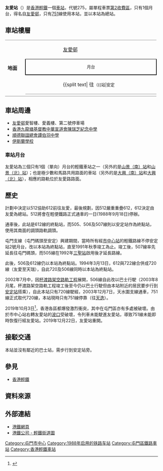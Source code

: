 {{NoteTA
|1=月台}}
{{Pathnav|港鐵|香港輕鐵|frame=1}}
{{Infobox station
|name = 友愛
|eng_name = Yau Oi
|linecolour={{輕鐵顏色|751}}
|image = Yau Oi Stop.jpg
|caption = 友愛站月台（2019年3月）
|borough = {{HKG}}[[新界|新界]][[屯門區|屯門區]]
|address = {{link-yue|友愛路 (香港)|友愛路 (香港)}}
|coordinates = {{Coord|22|23|12.48|N|113|58|24.9|E|display=it|type:railwaystation}}
|elevation = 
|operator = [[香港鐵路有限公司|香港鐵路有限公司]]
|lines = {{香港輕鐵路綫|751}}
|distance = 
|platform = 1個[[側式月台|側式月台]]
|tracks = 1條
|connections = 
|farezone = [[輕鐵第2收費區|第2收費區]]
|structure = 地面車站
|hall = 
|depth = 
|levels = 
|interchange = 
|exits = 
|lift = 
|escalator = 
|shop = 
|architect = 
|architectural_style = 
|colour = 
|status =使用中
|code = 275
|built = 
|opened = 1988年9月18日
|opening = 
|closed = 
|rebuilt = 
|former = 
|passengers = 
|first = 往{{站|天逸}}：05:20
|last = 往{{站|天逸}}：00:38
|adjacent = {{Adjacent stations|system=香港輕鐵|line=751|left=市中心|right=安定|oneway-left=true}}
|other_services = 
|route_map = {{Routemap|inline=yes|legend=no|map=
\\\\\uvSTRgf~~{{rmr|Licon=U|{{站|市中心||香港}}}}
\uSTR+l\uSTRq\uSTRq\uSTRq\uvSTR-ABZgr
\uSTR\\\\uvSTR
\uSTRf\\\\uvBHF~~{{站|安定||香港}}
\uSTR\\\\uvSTR
\uSTRl\uSTRq+BSa\uSTRq+BSa!~num1a\uSTRq\uvABZgr-STR
\\\\\uvSTRgf~~{{rmr|Licon=D|{{站|兆麟}}}}
}}
}}
'''友愛站'''（{{lang-en|Yau Oi Stop}}）是[[香港|香港]][[香港輕鐵|輕鐵]]一個[[車站|車站]]，代號275，屬單程車票[[輕鐵第2收費區|第2收費區]]，只有1個月台，得名自[[友愛邨|友愛邨]]，只有[[香港輕鐵751綫|751]]線使用本站，並以本站為總站。

==車站樓層==
{|cellspacing=0 cellpadding=3
|-
|style="border-bottom:solid 1px gray;border-top:solid 1px gray;" width=50 rowspan=4 valign=top|'''地面'''
|style="border-bottom:solid 0px gray;border-top:solid 1px gray;" width=100|{{出}}
|style="border-bottom:solid 0px gray;border-top:solid 1px gray;" width=300|[[友愛邨|友愛邨]]
|-
|style="border-top:solid 1px black;border-right:solid 2px black;border-left:solid 2px black;border-bottom:solid 2px black;font-size:smaller;" colspan=2  align=center|月台
|-
|style="border-bottom:solid 1px gray;"|
|style="border-bottom:solid 1px gray;"|{{split text|{{月台編號|LR|1}} {{香港輕鐵路綫|751}} 往{{站|天逸}}<small>（{{站|安定||香港}}）</small>（原本[[香港輕鐵506綫|506]]、[[香港輕鐵612綫|612]]、[[香港輕鐵720綫|720]]月台）|{{arrow|R}}}}
|-
|style="border-bottom:solid 1px gray;"|
|style="border-bottom:solid 1px gray;"|{{link-yue|友愛路 (香港)|友愛路 (香港)}}
|}

==車站周邊 ==
*[[友愛邨|友愛邨]]愛智樓、愛義樓、第二號停車場
*[[香港九龍塘基督教中華宣道會陳瑞芝紀念中學|香港九龍塘基督教中華宣道會陳瑞芝紀念中學]]
*[[順德聯誼總會譚伯羽中學|順德聯誼總會譚伯羽中學]]
*[[伊斯蘭學校|伊斯蘭學校]]

===車站月台===
友愛站為三個只有1個（單向）月台的輕鐵車站之一（另外的是[[山景（南）站|山景（南）站]]和[[山景（北）站|山景（北）站]]）；也是極少數和馬路共用路面的車站（另外的是[[大興（南）站|大興（南）站]]和[[大興（北）站|大興（北）站]]），相應的路軌位於友愛路路面。

==歷史==
計劃中決定以512協助612前往友愛，最後規劃，因512嚴重重疊612，612決定由友愛為總站。512將會在輕便鐵路正式通車的一日(1988年9月18日)停辦。

通車後，此站是612線的終點站，而505、506及507線則以安定站作為終點站，使用其南面的調頭路軌調頭。

屯門支線（屯門碼頭至安定）興建期間，當時所有經[[市中心站_(香港)|市中心站]]的輕鐵路線不停安定站2號月台，改以本站為終點站，直至1991年秋季竣工為止。竣工後，507線率先延長往屯門碼頭，而505線在1992年[[三聖站|三聖站]]啟用後才延長路線。

此後，506及612線仍以本站為終點站。1994年3月13日，612與722線合併成720線（友愛至天瑞），自此720及506線同時以本站為終點站。

2002年7月中，因[[杯渡路架空路軌工程|杯渡路架空路軌工程]]展開，506線自此改以巴士行駛（2003年8月尾，杯渡路架空路軌工程竣工後至今仍以巴士行駛但由本站附近的居民要步行到[[安定站_(香港)|安定站]]搭乘），自此本站只有720線駛經，2003年12月7日，天水圍支線通車，751線正式取代720線，本站現時只有751線停靠（往[[天逸站|天逸]]）。

2019年10月3日<ref>{{Cite web|title=港鐵：大埔墟站、觀塘站暫時關閉 - RTHK|url=https://news.rthk.hk/rthk/ch/component/k2/1484118-20191003.htm?|accessdate=2019-12-21|work=news.rthk.hk|language=zh-tw|archive-date=2019-12-21|archive-url=https://web.archive.org/web/20191221154601/https://news.rthk.hk/rthk/ch/component/k2/1484118-20191003.htm|dead-url=no}}</ref>，香港各區都爆發激烈衝突，其中在屯門區亦有多處被破壞。由於市中心站右轉友愛站的[[道岔|波口]]受破壞，令列車未能駛進友愛站，導致751線未能即時恢復行經友愛站。2019年12月22日，友愛站重開。

==接駁交通==
本站並沒有鄰近的巴士站，需步行到安定站旁。

==參見==
*[[香港輕鐵|香港輕鐵]]

==資料來源==
{{reflist|2}}

==外部連結==
*[http://www.mtr.com.hk 港鐵網頁]{{Wayback|url=http://www.mtr.com.hk/ |date=20071201024303 }}
*[http://www.mtr.com.hk/chi/lr_bus/stmap_index.html 港鐵公司 - 輕鐵街道圖]{{Wayback|url=http://www.mtr.com.hk/chi/lr_bus/stmap_index.html |date=20080403033121 }}

{{香港輕鐵751綫}}
{{港鐵車站|LRT}}

[[Category:屯門市中心|Category:屯門市中心]]
[[Category:1988年启用的铁路车站|Category:1988年启用的铁路车站]]
[[Category:屯門區鐵路車站|Category:屯門區鐵路車站]]
[[Category:香港輕鐵車站|Category:香港輕鐵車站]]